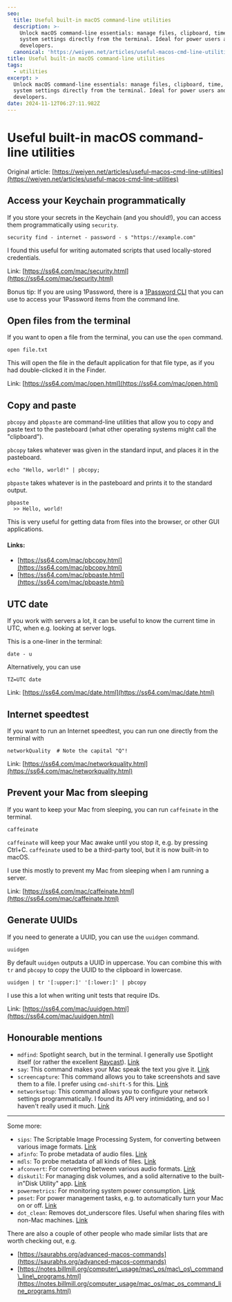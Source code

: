 ```yaml
---
seo:
  title: Useful built-in macOS command-line utilities
  description: >-
    Unlock macOS command-line essentials: manage files, clipboard, time, and
    system settings directly from the terminal. Ideal for power users and
    developers.
  canonical: 'https://weiyen.net/articles/useful-macos-cmd-line-utilities'
title: Useful built-in macOS command-line utilities
tags:
  - utilities
excerpt: >
  Unlock macOS command-line essentials: manage files, clipboard, time, and
  system settings directly from the terminal. Ideal for power users and
  developers.
date: 2024-11-12T06:27:11.982Z
---
```


# Useful built-in macOS command-line utilities

Original article: [https://weiyen.net/articles/useful-macos-cmd-line-utilities](https://weiyen.net/articles/useful-macos-cmd-line-utilities)

## Access your Keychain programmatically

If you store your secrets in the Keychain (and you should!), you can access them programmatically using `security`.

```
security find - internet - password - s "https://example.com"
```

I found this useful for writing automated scripts that used locally-stored credentials.

Link: [https://ss64.com/mac/security.html](https://ss64.com/mac/security.html)

Bonus tip: If you are using 1Password, there is a [1Password CLI](https://developer.1password.com/docs/cli/get-started/) that you can use to access your 1Password items from the command line.

## Open files from the terminal

If you want to open a file from the terminal, you can use the `open` command.

```
open file.txt
```

This will open the file in the default application for that file type, as if you had double-clicked it in the Finder.

Link: [https://ss64.com/mac/open.html](https://ss64.com/mac/open.html)

## Copy and paste

`pbcopy` and `pbpaste` are command-line utilities that allow you to copy and paste text to the pasteboard (what other operating systems might call the "clipboard").

`pbcopy` takes whatever was given in the standard input, and places it in the pasteboard.

```
echo "Hello, world!" | pbcopy;
```

`pbpaste` takes whatever is in the pasteboard and prints it to the standard output.

```
pbpaste
  >> Hello, world!
```

This is very useful for getting data from files into the browser, or other GUI applications.

#### Links:

* [https://ss64.com/mac/pbcopy.html](https://ss64.com/mac/pbcopy.html)
* [https://ss64.com/mac/pbpaste.html](https://ss64.com/mac/pbpaste.html)

## UTC date

If you work with servers a lot, it can be useful to know the current time in UTC, when e.g. looking at server logs.

This is a one-liner in the terminal:

```
date - u
```

Alternatively, you can use

```
TZ=UTC date
```

Link: [https://ss64.com/mac/date.html](https://ss64.com/mac/date.html)

## Internet speedtest

If you want to run an Internet speedtest, you can run one directly from the terminal with

```
networkQuality  # Note the capital "Q"!
```

Link: [https://ss64.com/mac/networkquality.html](https://ss64.com/mac/networkquality.html)

## Prevent your Mac from sleeping

If you want to keep your Mac from sleeping, you can run `caffeinate` in the terminal.

```
caffeinate
```

`caffeinate` will keep your Mac awake until you stop it, e.g. by pressing Ctrl+C. `caffeinate` used to be a third-party tool, but it is now built-in to macOS.

I use this mostly to prevent my Mac from sleeping when I am running a server.

Link: [https://ss64.com/mac/caffeinate.html](https://ss64.com/mac/caffeinate.html)

## Generate UUIDs

If you need to generate a UUID, you can use the `uuidgen` command.

```
uuidgen
```

By default `uuidgen` outputs a UUID in uppercase. You can combine this with `tr` and `pbcopy` to copy the UUID to the clipboard in lowercase.

```
uuidgen | tr '[:upper:]' '[:lower:]' | pbcopy
```

I use this a lot when writing unit tests that require IDs.

Link: [https://ss64.com/mac/uuidgen.html](https://ss64.com/mac/uuidgen.html)

## Honourable mentions

* `mdfind`: Spotlight search, but in the terminal. I generally use Spotlight itself (or rather the excellent [Raycast](https://www.raycast.com/)). [Link](https://ss64.com/mac/mdfind.html)
* `say`: This command makes your Mac speak the text you give it. [Link](https://ss64.com/mac/say.html)
* `screencapture`: This command allows you to take screenshots and save them to a file. I prefer using `cmd-shift-5` for this. [Link](https://ss64.com/mac/screencapture.html)
* `networksetup`: This command allows you to configure your network settings programmatically. I found its API very intimidating, and so I haven't really used it much. [Link](https://ss64.com/mac/networksetup.html)

***

Some more:

* `sips`: The Scriptable Image Processing System, for converting between various image formats. [Link](https://ss64.com/mac/sips.html)
* `afinfo`: To probe metadata of audio files. [Link](https://ss64.com/mac/afinfo.html)
* `mdls`: To probe metadata of all kinds of files. [Link](https://ss64.com/mac/mdls.html)
* `afconvert`: For converting between various audio formats. [Link](https://ss64.com/mac/afconvert.html)
* `diskutil`: For managing disk volumes, and a solid alternative to the built-in"Disk Utility" app. [Link](https://ss64.com/mac/diskutil.html)
* `powermetrics`: For monitoring system power consumption. [Link](https://ss64.com/mac/powermetrics.html)
* `pmset`: For power management tasks, e.g. to automatically turn your Mac on or off. [Link](https://ss64.com/mac/pmset.html)
* `dot_clean`: Removes dot\_underscore files. Useful when sharing files with non-Mac machines. [Link](https://ss64.com/mac/dot_clean.html)

There are also a couple of other people who made similar lists that are worth checking out, e.g.

* [https://saurabhs.org/advanced-macos-commands](https://saurabhs.org/advanced-macos-commands)
* [https://notes.billmill.org/computer\_usage/mac\_os/mac\_os\_command\_line\_programs.html](https://notes.billmill.org/computer_usage/mac_os/mac_os_command_line_programs.html)
